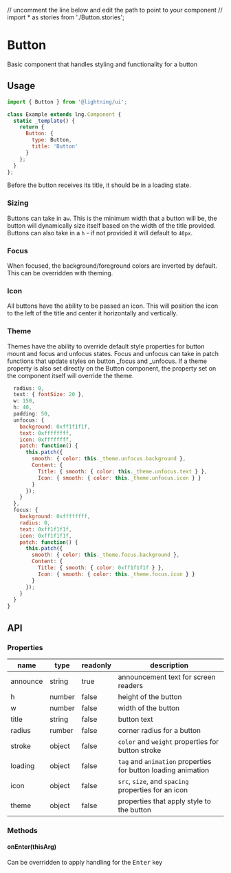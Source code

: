 // uncomment the line below and edit the path to point to your component
// import * as stories from './Button.stories';

# Button

Basic component that handles styling and functionality for a button

## Usage

```js
import { Button } from '@lightning/ui';

class Example extends lng.Component {
  static _template() {
    return {
      Button: {
        type: Button,
        title: 'Button'
      }
    };
  }
};
```

Before the button receives its title, it should be in a loading state.

<Preview>
  <Story id="button--basic" />
</Preview>


### Sizing

Buttons can take in a`w`. This is the minimum width that a button will be, the button will dynamically size itself based on the width of the title provided. Buttons can also take in a `h` - if not provided it will default to `40px`.

### Focus

When focused, the background/foreground colors are inverted by default. This can be overridden with theming.

### Icon

All buttons have the ability to be passed an icon. This will position the icon to the left of the title and center it horizontally and vertically.

### Theme

Themes have the ability to override default style properties for button mount and focus and unfocus states.
Focus and unfocus can take in patch functions that update styles on button _focus and _unfocus. If a theme property is also set directly on the Button component, the property set on the component itself will override the theme.

```js
  radius: 0,
  text: { fontSize: 20 },
  w: 150,
  h: 40,
  padding: 50,
  unfocus: {
    background: 0xff1f1f1f,
    text: 0xffffffff,
    icon: 0xffffffff,
    patch: function() {
      this.patch({
        smooth: { color: this._theme.unfocus.background },
        Content: {
          Title: { smooth: { color: this._theme.unfocus.text } },
          Icon: { smooth: { color: this._theme.unfocus.icon } }
        }
      });
    }
  },
  focus: {
    background: 0xffffffff,
    radius: 0,
    text: 0xff1f1f1f,
    icon: 0xff1f1f1f,
    patch: function() {
      this.patch({
        smooth: { color: this._theme.focus.background },
        Content: {
          Title: { smooth: { color: 0xff1f1f1f } },
          Icon: { smooth: { color: this._theme.focus.icon } }
        }
      });
    }
  }
}
```




## API

### Properties

name|type|readonly|description
--|--|--|--
announce|string|true|announcement text for screen readers
h|number|false|height of the button
w|number|false|width of the button
title|string|false|button text
radius|rumber|false|corner radius for a button
stroke|object|false|`color` and `weight` properties for button stroke
loading|object|false|`tag` and `animation` properties for button loading animation
icon|object|false|`src`, `size`, and `spacing` properties for an icon
theme|object|false|properties that apply style to the button

### Methods

#### onEnter(thisArg)

Can be overridden to apply handling for the <kbd>Enter</kbd> key
